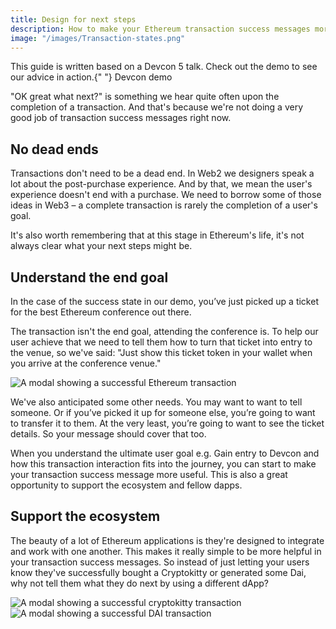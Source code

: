 ```yaml
---
title: Design for next steps
description: How to make your Ethereum transaction success messages more useful by giving your users clear next steps.
image: "/images/Transaction-states.png"
---
```



<Flash>
  This guide is written based on a Devcon 5 talk. Check out the demo to see our
  advice in action.{" "}
  <SmartLink href="http://rimble-devcon-demo.netlify.com">
    Devcon demo
  </SmartLink>
</Flash>

"OK great what next?" is something we hear quite often upon the completion of a transaction. And that's because we're not doing a very good job of transaction success messages right now.

## No dead ends

Transactions don't need to be a dead end. In Web2 we designers speak a lot about the post-purchase experience. And by that, we mean the user's experience doesn't end with a purchase. We need to borrow some of those ideas in Web3 – a complete transaction is rarely the completion of a user's goal.

It's also worth remembering that at this stage in Ethereum's life, it's not always clear what your next steps might be.

## Understand the end goal

In the case of the success state in our demo, you’ve just picked up a ticket for the best Ethereum conference out there.

The transaction isn't the end goal, attending the conference is. To help our user achieve that we need to tell them how to turn that ticket into entry to the venue, so we've said: "Just show this ticket token in your wallet when you arrive at the conference venue."

<Image
  my={3}
  src="/images/ticket-sent.png"
  alt="A modal showing a successful Ethereum transaction"
  height="auto"
/>

We've also anticipated some other needs. You may want to want to tell someone. Or if you’ve picked it up for someone else, you’re going to want to transfer it to them. At the very least, you’re going to want to see the ticket details. So your message should cover that too.

When you understand the ultimate user goal e.g. Gain entry to Devcon and how this transaction interaction fits into the journey, you can start to make your transaction success message more useful. This is also a great opportunity to support the ecosystem and fellow dapps.

## Support the ecosystem

The beauty of a lot of Ethereum applications is they're designed to integrate and work with one another. This makes it really simple to be more helpful in your transaction success messages. So instead of just letting your users know they've successfully bought a Cryptokitty or generated some Dai, why not tell them what they do next by using a different dApp?

<Flex justifyContent="center">
  <Image
    my={3}
    src="/images/cryptokitty-success.png"
    alt="A modal showing a successful cryptokitty transaction"
    height="auto"
    width={[1 / 2]}
  />
</Flex>

<Flex justifyContent="center">
  <Image
    my={3}
    src="/images/dai-success.png"
    alt="A modal showing a successful DAI transaction"
    height="auto"
    width={[1 / 2]}
  />
</Flex>

<GuideNextPrevious
  previousTitle="Just enough feedback"
  previousUrl="/guides/ux/transactions-just-enough-feedback"
  nextTitle="Read more guides"
  nextUrl="/guides/ux"
  isFirstGuide={false}
  isLastGuide={true}
/>

